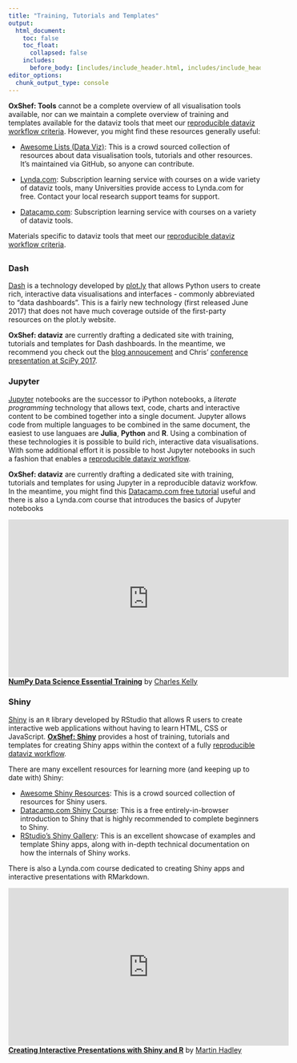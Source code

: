 ```yaml
---
title: "Training, Tutorials and Templates"
output:
  html_document:
    toc: false
    toc_float:
      collapsed: false
    includes:
      before_body: [includes/include_header.html, includes/include_header_navpage.html]
editor_options: 
  chunk_output_type: console
---
```



**OxShef: Tools** cannot be a complete overview of all visualisation tools available, nor can we maintain a complete overview of training and templates available for the dataviz tools that meet our [reproducible dataviz workflow criteria](https://oxshef-tools.netlify.com/reproducible-dataviz-workflow.html). However, you might find these resources generally useful:

- [Awesome Lists (Data Viz)](https://github.com/sindresorhus/awesome): This is a crowd sourced collection of resources about data visualisation tools, tutorials and other resources. It's maintained via GitHub, so anyone can contribute.

- [Lynda.com](https://Lynda.com): Subscription learning service with courses on a wide variety of dataviz tools, many Universities provide access to Lynda.com for free. Contact your local research support teams for support.

- [Datacamp.com](https://datacamp.com): Subscription learning service with courses on a variety of dataviz tools.

Materials specific to dataviz tools that meet our [reproducible dataviz workflow criteria](https://oxshef-tools.netlify.com/reproducible-dataviz-workflow.html).

##  {.tabset}

### Dash

[Dash](https://plot.ly/products/dash/) is a technology developed by [plot.ly](http://plot.ly) that allows Python users to create rich, interactive data visualisations and interfaces - commonly abbreviated to "data dashboards". This is a fairly new technology (first released June 2017) that does not have much coverage outside of the first-party resources on the plot.ly website.

**OxShef: dataviz** are currently drafting a dedicated site with training, tutorials and templates for Dash dashboards. In the meantime, we recommend you check out the [blog annoucement](https://medium.com/@plotlygraphs/introducing-dash-5ecf7191b503) and Chris' [conference presentation at SciPy 2017](https://youtu.be/sea2K4AuPOk).

### Jupyter

[Jupyter](jupyter.org) notebooks are the successor to iPython notebooks, a *literate programming* technology that allows text, code, charts and interactive content to be combined together into a single document. Jupyter allows code from multiple languages to be combined in the same document, the easiest to use languaes are **Julia**, **Python** and **R**. Using a combination of these technologies it is possible to build rich, interactive data visualisations. With some additional effort it is possible to host Jupyter notebooks in such a fashion that enables a [reproducible dataviz workflow](https://tools.oxshef.io/reproducible-dataviz-workflow.html).

**OxShef: dataviz** are currently drafting a dedicated site with training, tutorials and templates for using Jupyter in a reproducible dataviz workfow. In the meantime, you might find this [Datacamp.com free tutorial](https://www.datacamp.com/community/tutorials/tutorial-jupyter-notebook) useful and there is also a Lynda.com course that introduces the basics of Jupyter notebooks

<iframe width='560' height='315' src='https://www.lynda.com/player/embed/543336?fs=3&w=560&h=315&ps=paused&utm_medium=referral&utm_source=embed+video&utm_campaign=ldc-website&utm_content=vid-543336' mozallowfullscreen='true' webkitallowfullscreen='true' allowfullscreen='true' frameborder='0'></iframe><div style="margin-bottom:10px"><strong><a href="https://www.lynda.com/NumPy-tutorials/NumPy-Data-Science-Essential-Training/508873-2.html" title="Learn how to use NumPy, Python, and Jupyter Notebook for numerical, scientific, and statistical programming as you build your analytics, machine learning, and data science skills.">NumPy Data Science Essential Training</a></strong> by <a href="https://www.lynda.com/author/1705401">Charles Kelly</a></div>

### Shiny

[Shiny](shiny.rstudio.com) is an `R` library developed by RStudio that allows R users to create interactive web applications without having to learn HTML, CSS or JavaScript. [**OxShef: Shiny**](https://oxshef-shiny.netlify.com) provides a host of training, tutorials and templates for creating Shiny apps within the context of a fully [reproducible dataviz workflow](https://oxshef-tools.netlify.com/reproducible-dataviz-workflow.html).

There are many excellent resources for learning more (and keeping up to date with) Shiny:

- [Awesome Shiny Resources](https://github.com/grabear/awesome-rshiny): This is a crowd sourced collection of resources for Shiny users.
- [Datacamp.com Shiny Course](https://www.datacamp.com/courses/building-web-applications-in-r-with-shiny): This is a free entirely-in-browser introduction to Shiny that is highly recommended to complete beginners to Shiny.
- [RStudio's Shiny Gallery](shiny.rstudio.com/gallery/): This is an excellent showcase of examples and template Shiny apps, along with in-depth technical documentation on how the internals of Shiny works.

There is also a Lynda.com course dedicated to creating Shiny apps and interactive presentations with RMarkdown.

<iframe width='560' height='315' src='https://www.lynda.com/player/embed/490016?fs=3&w=560&h=315&ps=paused&utm_medium=referral&utm_source=embed+video&utm_campaign=ldc-website&utm_content=vid-490016' mozallowfullscreen='true' webkitallowfullscreen='true' allowfullscreen='true' frameborder='0'></iframe><div style="margin-bottom:10px"><strong><a href="https://www.lynda.com/RStudio-tutorials/Creating-Interactive-Presentations-Shiny-R/452087-2.html" title="Make the results of big data analysis more compelling and clear. Learn how to create interactive presentations and dashboards with RStudio and Shiny.">Creating Interactive Presentations with Shiny and R</a></strong> by <a href="https://www.lynda.com/author/4174500">Martin Hadley</a></div>



